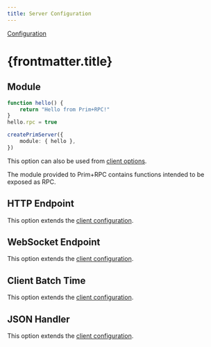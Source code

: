 ```yaml
---
title: Server Configuration
---
```



<a href="/docs/reference/config" class="-mx-3 my-2 mb-4 btn btn-sm btn-ghost no-underline">
	<Icon name="ph:caret-left-bold" />
	<span>Configuration</span>
</a>

# {frontmatter.title}

## <Icon name="ph:brackets-curly-bold"/> Module

<CodeFile>

```typescript
function hello() {
	return "Hello from Prim+RPC!"
}
hello.rpc = true

createPrimServer({
	module: { hello },
})
```

</CodeFile>

<Aside>

This option can also be used from [client options](/docs/reference/config/client#-module).

</Aside>

The module provided to Prim+RPC contains functions intended to be exposed as RPC.

## <Icon name="ph:brackets-curly-bold"/> HTTP Endpoint

This option extends the [client configuration](/docs/reference/config/client#-http-endpoint).

<ServerNotice />

## <Icon name="ph:brackets-curly-bold"/> WebSocket Endpoint

This option extends the [client configuration](/docs/reference/config/client#-websocket-endpoint).

<ServerNotice />

## <Icon name="ph:brackets-curly-bold"/> Client Batch Time

This option extends the [client configuration](/docs/reference/config/client#-client-batch-time).

<ServerNotice />

## <Icon name="ph:brackets-curly-bold"/> JSON Handler

This option extends the [client configuration](/docs/reference/config/client#-client-batch-time).
